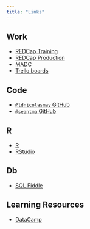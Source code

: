 ```yaml
---
title: "Links"
---
```


## Work

* [REDCap Training](http://redcaptraining.umms.med.umich.edu/)
* [REDCap Production](http://redcapproduction.umms.med.umich.edu/)
* [MADC](http://alzheimers.med.michigan.edu/)
* [Trello boards](https://trello.com/ldnicolasmay)

## Code

* [`@ldnicolasmay` GitHub](https://github.com/ldnicolasmay)
* [`@seantma` GitHub](https://github.com/seantma)

## R

* [R](https://www.r-project.org/)
* [RStudio](https://www.rstudio.com/)

## Db

* [SQL Fiddle](http://sqlfiddle.com/)

## Learning Resources

* [DataCamp](https://www.datacamp.com/)
